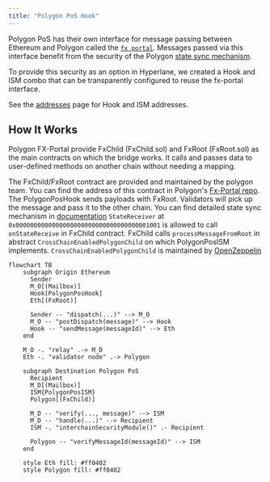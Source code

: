 ```yaml
---
title: "Polygon PoS Hook"
---
```


Polygon PoS has their own interface for message passing between Ethereum and Polygon called the [`fx portal`](https://github.com/0xPolygon/fx-portal). Messages passed via this interface benefit from the security of the Polygon [state sync mechanism](https://docs.polygon.technology/pos/architecture/bor/state-sync/).

To provide this security as an option in Hyperlane, we created a Hook and ISM combo that can be transparently configured to reuse the fx-portal interface.

See the [addresses](../contract-addresses.mdx) page for Hook and ISM addresses.

## How It Works

Polygon FX-Portal provide FxChild (FxChild.sol) and FxRoot (FxRoot.sol) as the main contracts on which the bridge works. It calls and passes data to user-defined methods on another chain without needing a mapping.

The FxChild/FxRoot contract are provided and maintained by the polygon team. You can find the address of this contract in Polygon's [Fx-Portal repo](https://github.com/0xPolygon/fx-portal).
The PolygonPosHook sends payloads with FxRoot. Validators will pick up the message and pass it to the other chain. You can find detailed state sync mechanism in [documentation](https://docs.polygon.technology/pos/how-to/bridging/l1-l2-communication/state-transfer/) `StateReceiver` at `0x0000000000000000000000000000000000001001` is allowed to call `onStateReceive` in FxChild contract. FxChild calls `processMessageFromRoot` in abstract `CrossChainEnabledPolygonChild` on which PolygonPosISM implements. `CrossChainEnabledPolygonChild` is maintained by [OpenZeppelin](https://docs.openzeppelin.com/contracts/4.x/api/crosschain#)

```mermaid
flowchart TB
    subgraph Origin Ethereum
      Sender
      M_O[(Mailbox)]
      Hook[PolygonPosHook]
      Eth[(FxRoot)]

      Sender -- "dispatch(...)" --> M_O
      M_O -- "postDispatch(message)" --> Hook
      Hook -- "sendMessage(messageId)" --> Eth
    end

    M_O -. "relay" .-> M_D
    Eth -. "validator node" .-> Polygon

    subgraph Destination Polygon PoS
      Recipient
      M_D[(Mailbox)]
      ISM{PolygonPosISM}
      Polygon[(FxChild)]

      M_D -- "verify(..., message)" --> ISM
      M_D -- "handle(...)" --> Recipient
      ISM -. "interchainSecurityModule()" .- Recipient

      Polygon -- "verifyMessageId(messageId)" --> ISM
    end

    style Eth fill: #ff0402
    style Polygon fill: #ff0402
```

